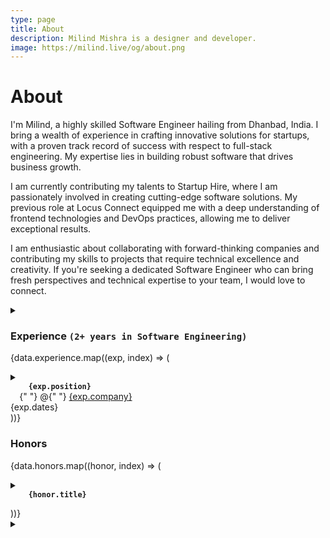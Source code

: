 ```yaml
---
type: page
title: About
description: Milind Mishra is a designer and developer.
image: https://milind.live/og/about.png
---
```




<Head>
  <title>Milind Mishra</title>
</Head>

# About

I'm Milind, a highly skilled Software Engineer hailing from Dhanbad, India. I bring a wealth of experience in crafting innovative solutions for startups, with a proven track record of success with respect to full-stack engineering. My expertise lies in building robust software that drives business growth.

I am currently contributing my talents to Startup Hire, where I am passionately involved in creating cutting-edge software solutions. My previous role at Locus Connect equipped me with a deep understanding of frontend technologies and DevOps practices, allowing me to deliver exceptional results.

I am enthusiastic about collaborating with forward-thinking companies and contributing my skills to projects that require technical excellence and creativity. If you're seeking a dedicated Software Engineer who can bring fresh perspectives and technical expertise to your team, I would love to connect.

[**<CalEmbed message="Schedule a Meeting →" />**]()

<details><summary children="Resume"/>

<style jsx>{`
  summary:not(:focus-visible):focus {
    outline: none;
  }
`}</style>

### Experience `(2+ years in Software Engineering)`

{data.experience.map((exp, index) => (

<li key={index}>
  <code>
    <strong>{exp.position}</strong>
  </code>{" "}
  @{" "}
  <a href={exp.company_link} target="_blank" rel="noopener noreferrer">
    {exp.company}
  </a>
  <div className="dates">{exp.dates}</div>
</li>
))}

### Honors

{data.honors.map((honor, index) => (

<li key={index}>
  <code>
    <strong>{honor.title}</strong>
  </code>
</li>
))}

</details>

<details
  style={{
    marginTop: "1rem",
  }}
><summary children="More"/>

<style jsx>{`
  summary:not(:focus-visible):focus {
    outline: none;
  }
`}</style>

<Cobe />

<GithubCalenderComponent username="thatbeautifuldream" />

<LeetcodeStats username="thatbeautifuldream" />

</details>

<Sign />
